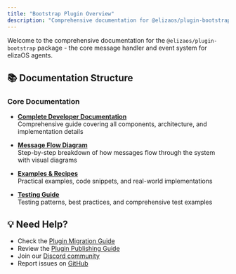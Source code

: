 ```yaml
---
title: "Bootstrap Plugin Overview"
description: "Comprehensive documentation for @elizaos/plugin-bootstrap - the core message handler and event system for elizaOS agents"
---
```


Welcome to the comprehensive documentation for the `@elizaos/plugin-bootstrap` package - the core message handler and event system for elizaOS agents.

## 📚 Documentation Structure

### Core Documentation

- **[Complete Developer Documentation](./complete-documentation.mdx)**  
  Comprehensive guide covering all components, architecture, and implementation details

- **[Message Flow Diagram](./message-flow.mdx)**  
  Step-by-step breakdown of how messages flow through the system with visual diagrams

- **[Examples & Recipes](./examples.mdx)**  
  Practical examples, code snippets, and real-world implementations

- **[Testing Guide](./testing-guide.mdx)**  
  Testing patterns, best practices, and comprehensive test examples

## 💡 Need Help?

- Check the [Plugin Migration Guide](/guides/plugin-migration/overview)
- Review the [Plugin Publishing Guide](/guides/plugin-publishing-guide)
- Join our [Discord community](https://discord.gg/ai16z)
- Report issues on [GitHub](https://github.com/elizaos/eliza/issues)
